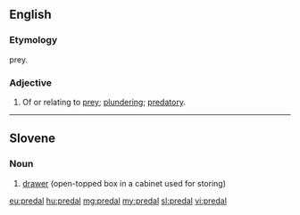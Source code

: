 ==English==

===Etymology===
{{etyl|la}} {{lena}} {{term|praeda}} prey.

===Adjective===
{{en-adj}}

# Of or relating to [[prey]]; [[plunder]]ing; [[predatory]].
#: {{rfquotek|Boyse}}

{{Webster 1913}}

----

==Slovene==

===Noun===
{{head|sl|noun|g=m}}

# [[drawer]] (open-topped box in a cabinet used for storing)

{{tbot entry|Slovene|drawer|2008|January|sl}}

[[eu:predal]]
[[hu:predal]]
[[mg:predal]]
[[my:predal]]
[[sl:predal]]
[[vi:predal]]